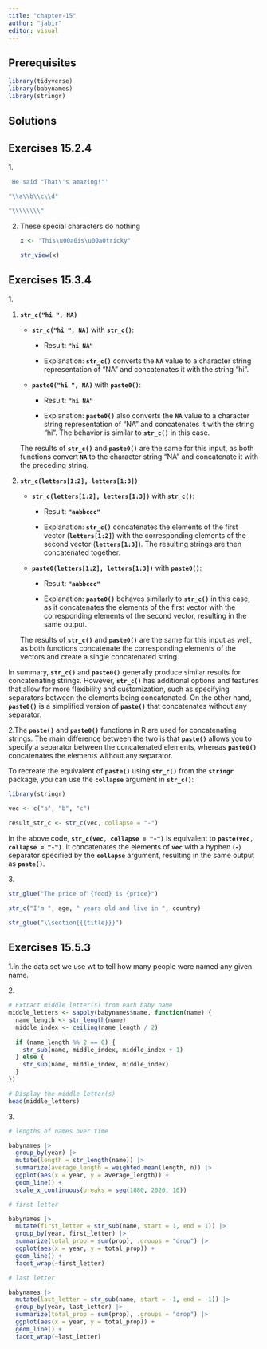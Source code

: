 ```yaml
---
title: "chapter-15"
author: "jabir"
editor: visual
---
```


## Prerequisites

```r
library(tidyverse)
library(babynames)
library(stringr)
```

## Solutions

## Exercises 15.2.4

1\.

```r
'He said "That\'s amazing!"'

"\\a\\b\\c\\d"

"\\\\\\\\"
```

2.  These special characters do nothing

    ```r
    x <- "This\u00a0is\u00a0tricky"

    str_view(x)
    ```

## Exercises 15.3.4

1\.

1.  **`str_c("hi ", NA)`**

    -   **`str_c("hi ", NA)`** with **`str_c()`**:

        -   Result: **`"hi NA"`**

        -   Explanation: **`str_c()`** converts the **`NA`** value to a character string representation of "NA" and concatenates it with the string "hi".

    -   **`paste0("hi ", NA)`** with **`paste0()`**:

        -   Result: **`"hi NA"`**

        -   Explanation: **`paste0()`** also converts the **`NA`** value to a character string representation of "NA" and concatenates it with the string "hi".
            The behavior is similar to **`str_c()`** in this case.

    The results of **`str_c()`** and **`paste0()`** are the same for this input, as both functions convert **`NA`** to the character string "NA" and concatenate it with the preceding string.

2.  **`str_c(letters[1:2], letters[1:3])`**

    -   **`str_c(letters[1:2], letters[1:3])`** with **`str_c()`**:

        -   Result: **`"aabbccc"`**

        -   Explanation: **`str_c()`** concatenates the elements of the first vector (**`letters[1:2]`**) with the corresponding elements of the second vector (**`letters[1:3]`**).
            The resulting strings are then concatenated together.

    -   **`paste0(letters[1:2], letters[1:3])`** with **`paste0()`**:

        -   Result: **`"aabbccc"`**

        -   Explanation: **`paste0()`** behaves similarly to **`str_c()`** in this case, as it concatenates the elements of the first vector with the corresponding elements of the second vector, resulting in the same output.

    The results of **`str_c()`** and **`paste0()`** are the same for this input as well, as both functions concatenate the corresponding elements of the vectors and create a single concatenated string.

In summary, **`str_c()`** and **`paste0()`** generally produce similar results for concatenating strings.
However, **`str_c()`** has additional options and features that allow for more flexibility and customization, such as specifying separators between the elements being concatenated.
On the other hand, **`paste0()`** is a simplified version of **`paste()`** that concatenates without any separator.

2.The **`paste()`** and **`paste0()`** functions in R are used for concatenating strings.
The main difference between the two is that **`paste()`** allows you to specify a separator between the concatenated elements, whereas **`paste0()`** concatenates the elements without any separator.

To recreate the equivalent of **`paste()`** using **`str_c()`** from the **`stringr`** package, you can use the **`collapse`** argument in **`str_c()`**:

```r
library(stringr)

vec <- c("a", "b", "c")

result_str_c <- str_c(vec, collapse = "-")

```

In the above code, **`str_c(vec, collapse = "-")`** is equivalent to **`paste(vec, collapse = "-")`**.
It concatenates the elements of **`vec`** with a hyphen (**`-`**) separator specified by the **`collapse`** argument, resulting in the same output as **`paste()`**.

3\.

```r
str_glue("The price of {food} is {price}")

str_c("I'm ", age, " years old and live in ", country)

str_glue("\\section{{{title}}}")

```

## Exercises 15.5.3

1.In the data set we use wt to tell how many people were named any given name.

2\.

```r
# Extract middle letter(s) from each baby name
middle_letters <- sapply(babynames$name, function(name) {
  name_length <- str_length(name)
  middle_index <- ceiling(name_length / 2)
  
  if (name_length %% 2 == 0) {
    str_sub(name, middle_index, middle_index + 1)
  } else {
    str_sub(name, middle_index, middle_index)
  }
})

# Display the middle letter(s)
head(middle_letters)
```

3\.

```r
# lengths of names over time

babynames |>
  group_by(year) |> 
  mutate(length = str_length(name)) |>
  summarize(average_length = weighted.mean(length, n)) |>
  ggplot(aes(x = year, y = average_length)) +
  geom_line() +
  scale_x_continuous(breaks = seq(1880, 2020, 10))

# first letter

babynames |>
  mutate(first_letter = str_sub(name, start = 1, end = 1)) |>
  group_by(year, first_letter) |>
  summarize(total_prop = sum(prop), .groups = "drop") |>
  ggplot(aes(x = year, y = total_prop)) +
  geom_line() +
  facet_wrap(~first_letter)

# last letter

babynames |>
  mutate(last_letter = str_sub(name, start = -1, end = -1)) |>
  group_by(year, last_letter) |>
  summarize(total_prop = sum(prop), .groups = "drop") |>
  ggplot(aes(x = year, y = total_prop)) +
  geom_line() +
  facet_wrap(~last_letter)
```

